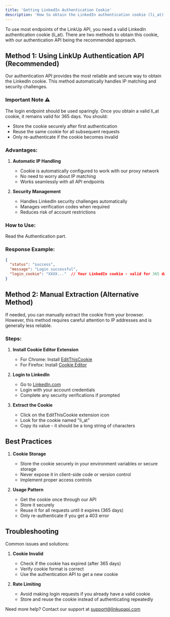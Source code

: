 ```yaml
---
title: 'Getting LinkedIn Authentication Cookie'
description: 'How to obtain the LinkedIn authentication cookie (li_at)'
---
```


To use most endpoints of the LinkUp API, you need a valid LinkedIn authentication cookie (li_at). There are two methods to obtain this cookie, with our authentication API being the recommended approach.

## Method 1: Using LinkUp Authentication API (Recommended)

Our authentication API provides the most reliable and secure way to obtain the LinkedIn cookie. This method automatically handles IP matching and security challenges.

### Important Note ⚠️

The login endpoint should be used sparingly. Once you obtain a valid li_at cookie, it remains valid for 365 days. You should:
- Store the cookie securely after first authentication
- Reuse the same cookie for all subsequent requests
- Only re-authenticate if the cookie becomes invalid

### Advantages:


1. **Automatic IP Handling**
   - Cookie is automatically configured to work with our proxy network
   - No need to worry about IP matching
   - Works seamlessly with all API endpoints

2. **Security Management**
   - Handles LinkedIn security challenges automatically
   - Manages verification codes when required
   - Reduces risk of account restrictions

### How to Use:

Read the Authentication part.

### Response Example:

```json
{
  "status": "success",
  "message": "Login successful",
  "login_cookie": "XXXX..."  // Your LinkedIn cookie - valid for 365 days
}
```

## Method 2: Manual Extraction (Alternative Method)

If needed, you can manually extract the cookie from your browser. However, this method requires careful attention to IP addresses and is generally less reliable.

### Steps:

1. **Install Cookie Editor Extension**
   - For Chrome: Install [EditThisCookie](https://www.editthiscookie.com/)
   - For Firefox: Install [Cookie Editor](https://addons.mozilla.org/en-US/firefox/addon/edit-cookie/)

2. **Login to LinkedIn**
   - Go to [LinkedIn.com](https://www.linkedin.com)
   - Login with your account credentials
   - Complete any security verifications if prompted

3. **Extract the Cookie**
   - Click on the EditThisCookie extension icon
   - Look for the cookie named "li_at"
   - Copy its value - it should be a long string of characters

## Best Practices

1. **Cookie Storage**
   - Store the cookie securely in your environment variables or secure storage
   - Never expose it in client-side code or version control
   - Implement proper access controls

2. **Usage Pattern**
   - Get the cookie once through our API
   - Store it securely
   - Reuse it for all requests until it expires (365 days)
   - Only re-authenticate if you get a 403 error

## Troubleshooting

Common issues and solutions:

1. **Cookie Invalid**
   - Check if the cookie has expired (after 365 days)
   - Verify cookie format is correct
   - Use the authentication API to get a new cookie

2. **Rate Limiting**
   - Avoid making login requests if you already have a valid cookie
   - Store and reuse the cookie instead of authenticating repeatedly

Need more help? Contact our support at support@linkupapi.com